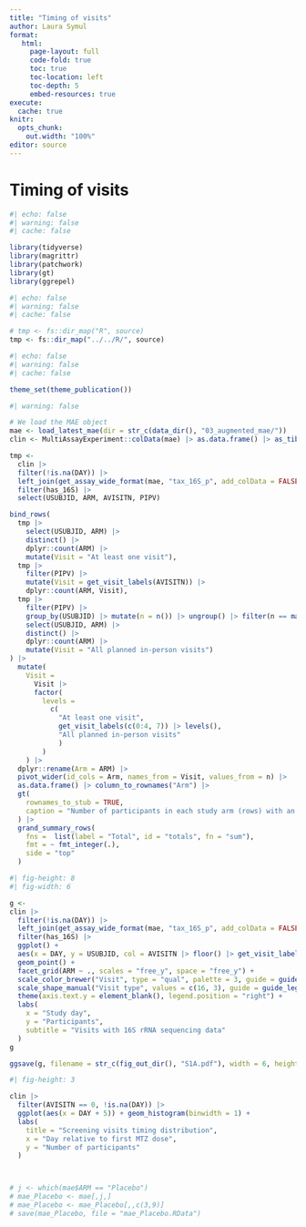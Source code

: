 ```yaml
---
title: "Timing of visits" 
author: Laura Symul
format: 
   html:
     page-layout: full
     code-fold: true
     toc: true
     toc-location: left
     toc-depth: 5
     embed-resources: true
execute:
  cache: true
knitr:
  opts_chunk:
    out.width: "100%"
editor: source
---
```


# Timing of visits


```r
#| echo: false
#| warning: false
#| cache: false

library(tidyverse)
library(magrittr)
library(patchwork)
library(gt)
library(ggrepel)


```


```r
#| echo: false
#| warning: false
#| cache: false

# tmp <- fs::dir_map("R", source)
tmp <- fs::dir_map("../../R/", source)

```

```r
#| echo: false
#| warning: false
#| cache: false

theme_set(theme_publication())

```


```r
#| warning: false

# We load the MAE object
mae <- load_latest_mae(dir = str_c(data_dir(), "03_augmented_mae/")) 
clin <- MultiAssayExperiment::colData(mae) |> as.data.frame() |> as_tibble()

```




```r


tmp <- 
  clin |> 
  filter(!is.na(DAY)) |> 
  left_join(get_assay_wide_format(mae, "tax_16S_p", add_colData = FALSE) |> mutate(has_16S = TRUE), by = join_by(Barcode)) |> 
  filter(has_16S) |> 
  select(USUBJID, ARM, AVISITN, PIPV) 

bind_rows(
  tmp |> 
    select(USUBJID, ARM) |> 
    distinct() |> 
    dplyr::count(ARM) |> 
    mutate(Visit = "At least one visit"),
  tmp |> 
    filter(PIPV) |> 
    mutate(Visit = get_visit_labels(AVISITN)) |> 
    dplyr::count(ARM, Visit),
  tmp |> 
    filter(PIPV) |> 
    group_by(USUBJID) |> mutate(n = n()) |> ungroup() |> filter(n == max(n)) |> 
    select(USUBJID, ARM) |> 
    distinct() |> 
    dplyr::count(ARM) |> 
    mutate(Visit = "All planned in-person visits")
) |> 
  mutate(
    Visit = 
      Visit |> 
      factor(
        levels = 
          c(
            "At least one visit", 
            get_visit_labels(c(0:4, 7)) |> levels(), 
            "All planned in-person visits"
            )
        )
    ) |> 
  dplyr::rename(Arm = ARM) |> 
  pivot_wider(id_cols = Arm, names_from = Visit, values_from = n) |> 
  as.data.frame() |> column_to_rownames("Arm") |> 
  gt(
    rownames_to_stub = TRUE,
    caption = "Number of participants in each study arm (rows) with an available 16S rRNA sequencing data at any, each, or all planned in-person visits."
  ) |> 
  grand_summary_rows(
    fns =  list(label = "Total", id = "totals", fn = "sum"),
    fmt = ~ fmt_integer(.),
    side = "top"
  ) 

```


```r
#| fig-height: 8
#| fig-width: 6

g <- 
clin |> 
  filter(!is.na(DAY)) |> 
  left_join(get_assay_wide_format(mae, "tax_16S_p", add_colData = FALSE) |> mutate(has_16S = TRUE), by = join_by(Barcode)) |> 
  filter(has_16S) |> 
  ggplot() +
  aes(x = DAY, y = USUBJID, col = AVISITN |> floor() |> get_visit_labels(), shape = VISIT_TYPE) +
  geom_point() +
  facet_grid(ARM ~ ., scales = "free_y", space = "free_y") +
  scale_color_brewer("Visit", type = "qual", palette = 3, guide = guide_legend(direction = "vertical")) +
  scale_shape_manual("Visit type", values = c(16, 3), guide = guide_legend(direction = "vertical")) +
  theme(axis.text.y = element_blank(), legend.position = "right") +
  labs(
    x = "Study day",
    y = "Participants",
    subtitle = "Visits with 16S rRNA sequencing data"
  )
g 


```
```r

ggsave(g, filename = str_c(fig_out_dir(), "S1A.pdf"), width = 6, height = 8, device = cairo_pdf)

```




```r
#| fig-height: 3

clin |> 
  filter(AVISITN == 0, !is.na(DAY)) |> 
  ggplot(aes(x = DAY + 5)) + geom_histogram(binwidth = 1) +
  labs(
    title = "Screening visits timing distribution",
    x = "Day relative to first MTZ dose",
    y = "Number of participants"
  )




```



```r

# j <- which(mae$ARM == "Placebo")
# mae_Placebo <- mae[,j,]
# mae_Placebo <- mae_Placebo[,,c(3,9)]
# save(mae_Placebo, file = "mae_Placebo.RData")


```

